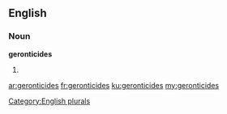 ==English==

===Noun===
'''geronticides'''

# {{plural of|geronticide}}

[[Category:English plurals]]

[[ar:geronticides]]
[[fr:geronticides]]
[[ku:geronticides]]
[[my:geronticides]]